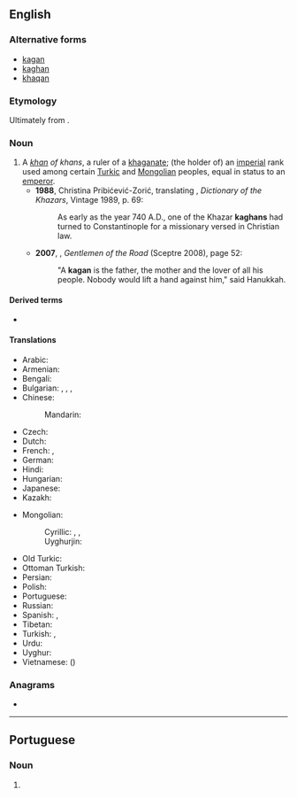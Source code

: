 ==English==

===Alternative forms===
*[[kagan]]
*[[kaghan]]
*[[khaqan]]

===Etymology===
Ultimately from {{der|en|otk|𐰴𐰍𐰣|tr=qaɣan}}.

===Noun===
{{en-noun}}

# A ''[[khan]] of khans'', a ruler of a [[khaganate]]; (the holder of) an [[imperial]] rank used among certain [[Turkic]] and [[Mongolian]] peoples, equal in status to an [[emperor]].
#*'''1988''', Christina Pribićević-Zorić, translating {{w|Milorad Pavić}}, ''Dictionary of the Khazars'', Vintage 1989, p. 69:
#*:As early as the year 740 A.D., one of the Khazar '''kaghans''' had turned to Constantinople for a missionary versed in Christian law.
#* '''2007''', {{w|Michael Chabon}}, ''Gentlemen of the Road'' (Sceptre 2008), page 52:
#*: "A '''kagan''' is the father, the mother and the lover of all his people. Nobody would lift a hand against him," said Hanukkah.

====Derived terms====
* {{l|en|khaganate}}

====Translations====
{{trans-top|title of imperial rank}}
* Arabic: {{t|ar|خَاقَان|m}}
* Armenian: {{t+|hy|խաքան}}
* Bengali: {{t|bn|খাকান}}
* Bulgarian: {{t|bg|кага́н|m}}, {{t|bg|хага́н|m}}, {{t+|bg|хака́н|m}}, {{t|bg|кеха́н|m}}
* Chinese:
*: Mandarin: {{t+|cmn|可汗|tr=kèhán}}
* Czech: {{t|cs|kagan|m}}
* Dutch: {{t|nl|grootkan}}
* French: {{t+|fr|khagan|m}}, {{t|fr|grand khan|m}}
* German: {{t+|de|Khagan|m}}
* Hindi: {{t|hi|ख़ाक़ान|m}}
* Hungarian: {{t+|hu|kagán}}
* Japanese: {{t|ja|可汗|tr=かかん, kakan}}
* Kazakh: {{t|kk|қаған}}
{{trans-mid}}
* Mongolian:
*: Cyrillic: {{t+|mn|хаан}}, {{t+|mn|хан}}, {{t|mn|хаган}}
*: Uyghurjin: {{t|mn|ᠬᠠᠭᠠᠨ}}
* Old Turkic: {{t|otk|𐰴𐰍𐰣|tr=qaɣan}}
* Ottoman Turkish: {{t|ota|خاقان|tr=hâkan}}
* Persian: {{t+|fa|خاقان|tr=xâqân}}
* Polish: {{t+|pl|kagan|m}}
* Portuguese: {{t|pt|khagan|m}}
* Russian: {{t+|ru|кага́н|m}}
* Spanish: {{t|es|jaghan|m}}, {{t|es|gran jan|m}}
* Tibetan: {{t-needed|bo}}
* Turkish: {{t+|tr|kağan}}, {{t+|tr|hakan}}
* Urdu: {{t|ur|خاقان|tr=xāqān|m}}
* Uyghur: {{t|ug|خاقان}}
* Vietnamese: {{t|vi|khả hãn}} ({{t|vi|可汗}})
{{trans-bottom}}

===Anagrams===
* {{anagrams|en|a=aaghkn|kangha|khanga}}

----

==Portuguese==

===Noun===
{{pt-noun|m|s}}

# {{l|en|khagan}} {{gloss|title of imperial rank used by some Turkic and Mongolian peoples}}

{{cln|pt|terms ending in N}}